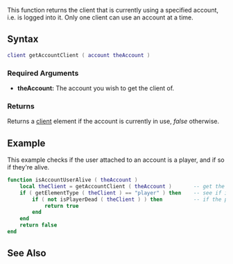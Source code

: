 
{{Server function}}
{{Deprecated|getAccountPlayer|}}

This function returns the client that is currently using a specified account, i.e. is logged into it. Only one client can use an account at a time.
==Syntax== 
<syntaxhighlight lang="lua">
client getAccountClient ( account theAccount )
</syntaxhighlight> 

===Required Arguments=== 
*'''theAccount:''' The account you wish to get the client of.

===Returns===
Returns a [[/client.md|client]] element if the account is currently in use, ''false'' otherwise.

==Example== 
This example checks if the user attached to an account is a player, and if so if they're alive.
<syntaxhighlight lang="lua">
function isAccountUserAlive ( theAccount )
    local theClient = getAccountClient ( theAccount )       -- get the client attached to the account
    if ( getElementType ( theClient ) == "player" ) then    -- see if it's a player (rather than an admin for example)
        if ( not isPlayerDead ( theClient ) ) then          -- if the player's health is greater than 0 
            return true
        end
    end
    return false
end
</syntaxhighlight>

==See Also==
{{Account_functions}}